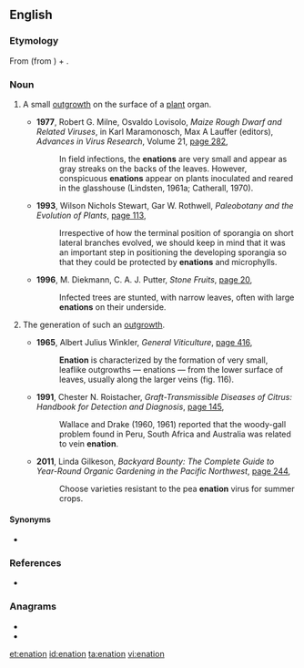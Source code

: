 ==English==

===Etymology===
From {{etyl|la|en}} {{m|la|enatus|tr=ēnātus}} (from {{m|la|ēnāscor||spring forth}}) + {{etyl|en|-}} {{suffix||ion|lang=en}}.

===Noun===
{{en-noun}}

# {{label|en|botany}} A small [[outgrowth]] on the surface of a [[plant]] organ.
#* '''1977''', Robert G. Milne, Osvaldo Lovisolo, ''Maize Rough Dwarf and Related Viruses'', in Karl Maramonosch, Max A Lauffer (editors), ''Advances in Virus Research'', Volume 21, [http://books.google.com/books?id=5xdZOIdXwBYC&pg=PA282&dq=%22enations%22+-intitle:honestly&hl=en&ei=jgh4Ts2kJ475mAXrzbHSDQ&sa=X&oi=book_result&ct=result&resnum=5&ved=0CD0Q6AEwBA#v=onepage&q=%22enations%22%20-intitle%3Ahonestly&f=false page 282],
#*: In field infections, the '''enations''' are very small and appear as gray streaks on the backs of the leaves. However, conspicuous '''enations''' appear on plants inoculated and reared in the glasshouse (Lindsten, 1961a; Catherall, 1970).
#* '''1993''', Wilson Nichols Stewart, Gar W. Rothwell, ''Paleobotany and the Evolution of Plants'', [http://books.google.com/books?id=Fhm-oed74JgC&pg=PA113&dq=%22enations%22+-intitle:honestly&hl=en&ei=jgh4Ts2kJ475mAXrzbHSDQ&sa=X&oi=book_result&ct=result&resnum=1&ved=0CCwQ6AEwAA#v=onepage&q=%22enations%22%20-intitle%3Ahonestly&f=false page 113],
#*: Irrespective of how the terminal position of sporangia on short lateral branches evolved, we should keep in mind that it was an important step in positioning the developing sporangia so that they could be protected by '''enations''' and microphylls.
#* '''1996''', M. Diekmann, C. A. J. Putter, ''Stone Fruits'', [http://books.google.com/books?id=LKGtLl2HBXoC&pg=PA20&dq=%22enations%22+-intitle:honestly&hl=en&ei=fC54TueAPabmmAWdvdXlDQ&sa=X&oi=book_result&ct=result&resnum=4&ved=0CDwQ6AEwAzgU#v=onepage&q=%22enations%22%20-intitle%3Ahonestly&f=false page 20],
#*: Infected trees are stunted, with narrow leaves, often with large '''enations''' on their underside.
# {{label|en|botany|uncountable}} The generation of such an [[outgrowth]].
#* '''1965''', Albert Julius Winkler, ''General Viticulture'', [http://books.google.com/books?id=jkMNAQAAMAAJ&q=%22enation%22+-intitle:honestly&dq=%22enation%22+-intitle:honestly&hl=en&ei=szd4TsqEJM-OiAe6h9zpDA&sa=X&oi=book_result&ct=result&resnum=3&ved=0CDIQ6AEwAjge page 416],
#*: '''Enation''' is characterized by the formation of very small, leaflike outgrowths — enations — from the lower surface of leaves, usually along the larger veins (fig. 116).
#* '''1991''', Chester N. Roistacher, ''Graft-Transmissible Diseases of Citrus: Handbook for Detection and Diagnosis'', [http://books.google.com/books?id=9zY1uFGchAgC&pg=PA145&dq=%22enation%22+-intitle:honestly&hl=en&ei=Mj54TuqiG4GaiQfsganEDA&sa=X&oi=book_result&ct=result&resnum=7&ved=0CEQQ6AEwBjgy#v=onepage&q=%22enation%22%20-intitle%3Ahonestly&f=false page 145],
#*: Wallace and Drake (1960, 1961) reported that the woody-gall problem found in Peru, South Africa and Australia was related to vein '''enation'''.
#* '''2011''', Linda Gilkeson, ''Backyard Bounty: The Complete Guide to Year-Round Organic Gardening in the Pacific Northwest'', [http://books.google.com/books?id=xSOTCeV_m4gC&pg=PA244&dq=%22enation%22+-intitle:honestly&hl=en&ei=3z94ToW_KeuciAfYhKHFDA&sa=X&oi=book_result&ct=result&resnum=1&ved=0CCsQ6AEwADg8#v=onepage&q=%22enation%22%20-intitle%3Ahonestly&f=false page 244],
#*: Choose varieties resistant to the pea '''enation''' virus for summer crops.

====Synonyms====
* {{sense|small outgrowth on a plant}} {{l|en|gall}}

===References===
* {{R:Webster 1913}}

===Anagrams===
* {{l|en|Antoine}}
* {{l|en|Etonian}}

[[et:enation]]
[[id:enation]]
[[ta:enation]]
[[vi:enation]]